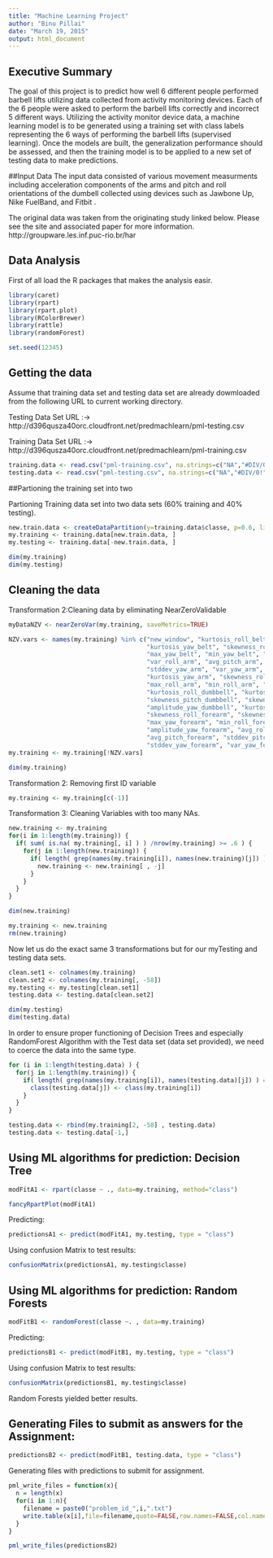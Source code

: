 ```yaml
---
title: "Machine Learning Project"
author: "Binu Pillai"
date: "March 19, 2015"
output: html_document
---
```


## Executive Summary
The goal of this project is to predict how well 6 different people performed barbell lifts utilizing data collected from activity monitoring devices. Each of the 6 people were asked to perform the barbell lifts correctly and incorrect 5 different ways. Utilizing the activity monitor device data, a machine learning model is to be generated using a training set with class labels representing the 6 ways of performing the barbell lifts (supervised learning). Once the models are built, the generalization performance should be assessed, and then the training model is to be applied to a new set of testing data to make predictions. 

##Input Data
The input data consisted of various movement measurments including acceleration components of the arms and pitch and roll orientations of the dumbell collected using devices such as Jawbone Up, Nike FuelBand, and Fitbit . 

The original data was taken from the originating study linked below. Please see the site and associated paper for more information. 
http://groupware.les.inf.puc-rio.br/har

## Data Analysis
First of all load the R packages that makes the analysis easir.

```r
library(caret)
library(rpart)
library(rpart.plot)
library(RColorBrewer)
library(rattle)
library(randomForest)

set.seed(12345)
```
## Getting the data
Assume that training data set and testing data set are already dowmloaded from the following URL to current working directory.

Testing Data Set URL :-> http://d396qusza40orc.cloudfront.net/predmachlearn/pml-testing.csv

Training Data Set URL :-> http://d396qusza40orc.cloudfront.net/predmachlearn/pml-training.csv

```r
training.data <- read.csv("pml-training.csv", na.strings=c("NA","#DIV/0!",""))
testing.data <- read.csv("pml-testing.csv", na.strings=c("NA","#DIV/0!",""))
```
##Partioning the training set into two

Partioning Training data set into two data sets (60% training and 40% testing).
  
```r
new.train.data <- createDataPartition(y=training.data$classe, p=0.6, list=FALSE)
my.training <- training.data[new.train.data, ]
my.testing <- training.data[-new.train.data, ]

dim(my.training)
dim(my.testing)
```

## Cleaning the data

Transformation 2:Cleaning data by eliminating NearZeroValidable

```r
myDataNZV <- nearZeroVar(my.training, saveMetrics=TRUE)

NZV.vars <- names(my.training) %in% c("new_window", "kurtosis_roll_belt", "kurtosis_picth_belt",
                                      "kurtosis_yaw_belt", "skewness_roll_belt", "skewness_roll_belt.1", "skewness_yaw_belt",
                                      "max_yaw_belt", "min_yaw_belt", "amplitude_yaw_belt", "avg_roll_arm", "stddev_roll_arm",
                                      "var_roll_arm", "avg_pitch_arm", "stddev_pitch_arm", "var_pitch_arm", "avg_yaw_arm",
                                      "stddev_yaw_arm", "var_yaw_arm", "kurtosis_roll_arm", "kurtosis_picth_arm",
                                      "kurtosis_yaw_arm", "skewness_roll_arm", "skewness_pitch_arm", "skewness_yaw_arm",
                                      "max_roll_arm", "min_roll_arm", "min_pitch_arm", "amplitude_roll_arm", "amplitude_pitch_arm",
                                      "kurtosis_roll_dumbbell", "kurtosis_picth_dumbbell", "kurtosis_yaw_dumbbell", "skewness_roll_dumbbell",
                                      "skewness_pitch_dumbbell", "skewness_yaw_dumbbell", "max_yaw_dumbbell", "min_yaw_dumbbell",
                                      "amplitude_yaw_dumbbell", "kurtosis_roll_forearm", "kurtosis_picth_forearm", "kurtosis_yaw_forearm",
                                      "skewness_roll_forearm", "skewness_pitch_forearm", "skewness_yaw_forearm", "max_roll_forearm",
                                      "max_yaw_forearm", "min_roll_forearm", "min_yaw_forearm", "amplitude_roll_forearm",
                                      "amplitude_yaw_forearm", "avg_roll_forearm", "stddev_roll_forearm", "var_roll_forearm",
                                      "avg_pitch_forearm", "stddev_pitch_forearm", "var_pitch_forearm", "avg_yaw_forearm",
                                      "stddev_yaw_forearm", "var_yaw_forearm")
my.training <- my.training[!NZV.vars]

dim(my.training)
```

Transformation 2: Removing first ID variable
  
```r
my.training <- my.training[c(-1)]
```

Transformation 3: Cleaning Variables with too many NAs.

```r
new.training <- my.training 
for(i in 1:length(my.training)) { 
  if( sum( is.na( my.training[, i] ) ) /nrow(my.training) >= .6 ) { 
    for(j in 1:length(new.training)) {
      if( length( grep(names(my.training[i]), names(new.training)[j]) ) ==1)  { 
        new.training <- new.training[ , -j] 
      }  
    } 
  }
}

dim(new.training)

my.training <- new.training
rm(new.training)
```

Now let us do the exact same 3 transformations but for our myTesting and testing data sets.

```r
clean.set1 <- colnames(my.training)
clean.set2 <- colnames(my.training[, -58]) 
my.testing <- my.testing[clean.set1]
testing.data <- testing.data[clean.set2]

dim(my.testing)
dim(testing.data)
```

In order to ensure proper functioning of Decision Trees and especially RandomForest Algorithm with the Test data set (data set provided), we need to coerce the data into the same type.

```r
for (i in 1:length(testing.data) ) {
  for(j in 1:length(my.training)) {
    if( length( grep(names(my.training[i]), names(testing.data)[j]) ) ==1)  {
      class(testing.data[j]) <- class(my.training[i])
    }      
  }      
}

testing.data <- rbind(my.training[2, -58] , testing.data)
testing.data <- testing.data[-1,]
```

## Using ML algorithms for prediction: Decision Tree

```r
modFitA1 <- rpart(classe ~ ., data=my.training, method="class")

fancyRpartPlot(modFitA1)
```

Predicting:
  
```r
predictionsA1 <- predict(modFitA1, my.testing, type = "class")
```

Using confusion Matrix to test results:
```r
confusionMatrix(predictionsA1, my.testing$classe)

```

## Using ML algorithms for prediction: Random Forests

```r
modFitB1 <- randomForest(classe ~. , data=my.training)
```

Predicting:

```r
predictionsB1 <- predict(modFitB1, my.testing, type = "class")
```
Using confusion Matrix to test results:
```r
confusionMatrix(predictionsB1, my.testing$classe)
```
Random Forests yielded better results.
  
## Generating Files to submit as answers for the Assignment:

```r
predictionsB2 <- predict(modFitB1, testing.data, type = "class")
```

Generating files with predictions to submit for assignment.
```r

pml_write_files = function(x){
  n = length(x)
  for(i in 1:n){
    filename = paste0("problem_id_",i,".txt")
    write.table(x[i],file=filename,quote=FALSE,row.names=FALSE,col.names=FALSE)
  }
}

pml_write_files(predictionsB2)
```